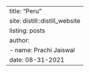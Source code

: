 ---
title: "Peru"
site: distill::distill_website
listing: posts
author:
  - name: Prachi Jaiswal 
date: 08-31-2021
---